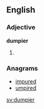 ==English==

===Adjective===
'''dumpier'''

# {{en-comparative of|dumpy}}

===Anagrams===
* [[impured#English|impured]]
* [[umpired#English|umpired]]

[[sv:dumpier]]